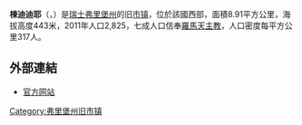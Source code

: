 {{noteTA|G1=瑞士地名}}
{{Infobox Switzerland former municipality}}
'''棟迪迪耶'''（{{lang-fr|Domdidier}}，{{IPA-fr|dɔ̃didje}}）是[[瑞士|瑞士]][[弗里堡州|弗里堡州]]的旧[[市镇_(瑞士)|市镇]]，位於該國西部，面積8.91平方公里，海拔高度443米，2011年人口2,825，七成人口信奉[[羅馬天主教|羅馬天主教]]，人口密度每平方公里317人。

==外部連結==
* [http://www.domdidier.ch 官方网站] {{Wayback|url=http://www.domdidier.ch/ |date=20151128005424 }} {{fr icon}}

{{Switzerland-geo-stub}}
[[Category:弗里堡州旧市镇|Category:弗里堡州旧市镇]]